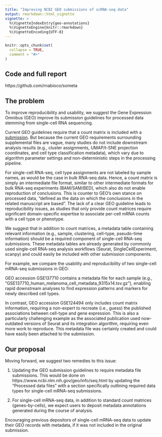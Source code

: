 ```yaml
---
title: "Improving NCBI GEO submissions of scRNA-seq data"
output: rmarkdown::html_vignette
vignette: >
  %\VignetteIndexEntry{geo-annotations}
  %\VignetteEngine{knitr::rmarkdown}
  %\VignetteEncoding{UTF-8}
---
```


```r
knitr::opts_chunk$set(
  collapse = TRUE,
  comment = "#>"
)
```

## Code and full report
https://github.com/rnabioco/someta

## The problem

To improve reproducibility and usability, we suggest the Gene Expression Omnibus (GEO) improve its submission guidelines for processed data stemming from single-cell RNA sequencing. 

Current GEO guidelines require that a count matrix is included with a [submission](https://www.ncbi.nlm.nih.gov/geo/info/seq.html). But because the current GEO requirements surrounding supplemental files are vague, many studies do not include downstream analysis results (e.g., cluster assignments, UMAP/t-SNE projection coordinates, and cell type classification metadata), which vary due to algorithm parameter settings and non-deterministic steps in the processing pipeline. 

For single-cell RNA-seq, cell type assignments are not labeled by sample names, as would be the case in bulk RNA-seq data. Hence, a count matrix is simply an intermediate file format, similar to other intermediate formats for bulk RNA-seq experiments (BAM/SAM/BED), which also do not enable reproduction of conclusions. This is counter to GEO’s own stance on processed data, “defined as the data on which the conclusions in the related manuscript are based”. The lack of a clear GEO guideline leads to reproducibility issues, as studies that only provide count matrices require significant domain-specific expertise to associate per-cell mRNA counts with a cell type or phenotype. 

We suggest that in addition to count matrices, a metadata table containing relevant information (e.g., sample, clustering, cell-type, pseudo-time information) should be a required component of single-cell RNA-seq submissions. These metadata tables are already generated by commonly used single-cell RNA-seq analysis workflows (Seurat, SingleCellExperiment, scanpy) and could easily be included with other submission components.

For example, we compare the usability and reproducibility of two single-cell mRNA-seq submissions in GEO:

GEO accession GSE137710 contains a metadata file for each sample (e.g., “GSE137710_human_melanoma_cell_metadata_9315x14.tsv.gz”), enabling rapid downstream analyses to find expression patterns and markers for newly described cell types.

In contrast, GEO accession GSE124494 only includes count matrix information, requiring a non-expert to recreate (i.e., guess) the published associations between cell-type and gene expression. This is also a particularly challenging example as the associated publication used now-outdated versions of Seurat and its integration algorithm, requiring even more work to reproduce. This metadata file was certainly created and could have easily been attached to the submission.

## Our proposal

Moving forward, we suggest two remedies to this issue:

1. Updating the GEO submission guidelines to require metadata file submissions. This would be done on https://www.ncbi.nlm.nih.gov/geo/info/seq.html by updating the “Processed data files” with a section specifically outlining required data types for single-cell mRNA-seq submissions.

2. For single-cell mRNA-seq data, in addition to standard count matrices (genes-by-cells), we expect users to deposit metadata annotations generated during the course of analysis.

Encouraging previous depositors of single-cell mRNA-seq data to update their GEO records with metadata, if it was not included in the original submission.
